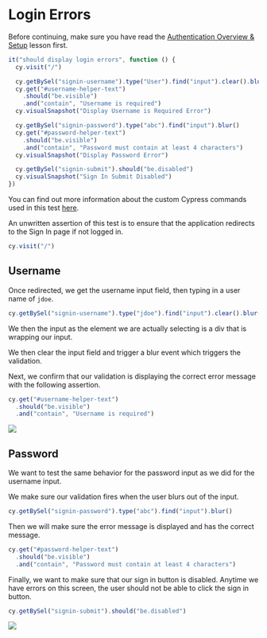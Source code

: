 # Login Errors

Before continuing, make sure you have read the [Authentication Overview & Setup](/real-world-examples/authentication-overview-and-setup) lesson first.

```js
it("should display login errors", function () {
  cy.visit("/")

  cy.getBySel("signin-username").type("User").find("input").clear().blur()
  cy.get("#username-helper-text")
    .should("be.visible")
    .and("contain", "Username is required")
  cy.visualSnapshot("Display Username is Required Error")

  cy.getBySel("signin-password").type("abc").find("input").blur()
  cy.get("#password-helper-text")
    .should("be.visible")
    .and("contain", "Password must contain at least 4 characters")
  cy.visualSnapshot("Display Password Error")

  cy.getBySel("signin-submit").should("be.disabled")
  cy.visualSnapshot("Sign In Submit Disabled")
})
```

You can find out more information about the custom Cypress commands used in this test [here](/real-world-examples/custom-cypress-commands).

An unwritten assertion of this test is to ensure that the application redirects to the Sign In page if not logged in.

```js
cy.visit("/")
```

## Username

Once redirected, we get the username input field, then typing in a user name of `jdoe`.

```js
cy.getBySel("signin-username").type("jdoe").find("input").clear().blur()
```

We then <apiLink apiName="find" displayName=".find()" /> the input as the element we are actually selecting is a div that is wrapping our input.

We then clear the input field and trigger a blur event which triggers the validation.

Next, we confirm that our validation is displaying the correct error message with the following assertion.

```js
cy.get("#username-helper-text")
  .should("be.visible")
  .and("contain", "Username is required")
```

![](/images/real-world-examples/authentication/login-errors/Screen_Shot_2021-06-28_at_1.40.59_PM.png)

## Password

We want to test the same behavior for the password input as we did for the username input.

We make sure our validation fires when the user blurs out of the input.

```js
cy.getBySel("signin-password").type("abc").find("input").blur()
```

Then we will make sure the error message is displayed and has the correct message.

```js
cy.get("#password-helper-text")
  .should("be.visible")
  .and("contain", "Password must contain at least 4 characters")
```

Finally, we want to make sure that our sign in button is disabled. Anytime we have errors on this screen, the user should not be able to click the sign in button.

```js
cy.getBySel("signin-submit").should("be.disabled")
```

![](/images/real-world-examples/authentication/login-errors/Screen_Shot_2021-06-28_at_1.42.18_PM.png)
